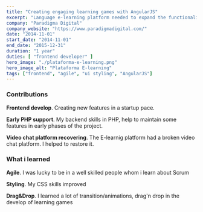 ```yaml
---
title: "Creating engaging learning games with AngularJS"
excerpt: "Language e-learning platform needed to expand the functionalities it offers in its web application"
company: "Paradigma Digital"
company_website: "https://www.paradigmadigital.com/"
date: "2014-11-01"
start_date: "2014-11-01"
end_date: "2015-12-31"
duration: "1 year"
duties: [ "frontend developer" ]
hero_image: "./plataforma-e-learning.png"
hero_image_alt: "Plataforma E-learning"
tags: ["frontend", "agile", "ui styling", "AngularJS"]
---
```




### Contributions
**Frontend develop**. Creating new features in a startup pace.

**Early PHP support**. My backend skills in PHP, help to maintain some features in early phases of the project.

**Video chat platform recovering**. The E-learnig platform had a broken video chat platform. I helped to restore it.

### What i learned
**Agile**. I was lucky to be in a well skilled people whom i learn about Scrum

**Styling**. My CSS skills improved

**Drag&Drop**. I learned a lot of transition/animations, drag'n drop in the develop of learning games
